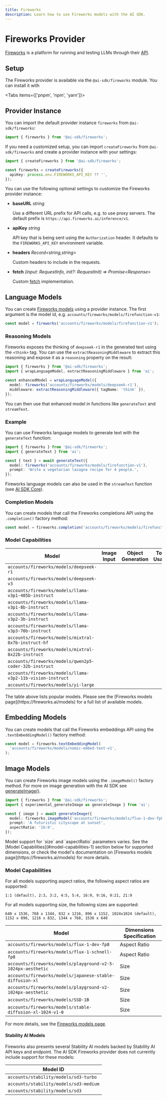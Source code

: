 ```yaml
---
title: Fireworks
description: Learn how to use Fireworks models with the AI SDK.
---
```


# Fireworks Provider

[Fireworks](https://fireworks.ai/) is a platform for running and testing LLMs through their [API](https://readme.fireworks.ai/).

## Setup

The Fireworks provider is available via the `@ai-sdk/fireworks` module. You can install it with

<Tabs items={['pnpm', 'npm', 'yarn']}>
  <Tab>
    <Snippet text="pnpm add @ai-sdk/fireworks" dark />
  </Tab>
  <Tab>
    <Snippet text="npm install @ai-sdk/fireworks" dark />
  </Tab>
  <Tab>
    <Snippet text="yarn add @ai-sdk/fireworks" dark />
  </Tab>
</Tabs>

## Provider Instance

You can import the default provider instance `fireworks` from `@ai-sdk/fireworks`:

```ts
import { fireworks } from '@ai-sdk/fireworks';
```

If you need a customized setup, you can import `createFireworks` from `@ai-sdk/fireworks`
and create a provider instance with your settings:

```ts
import { createFireworks } from '@ai-sdk/fireworks';

const fireworks = createFireworks({
  apiKey: process.env.FIREWORKS_API_KEY ?? '',
});
```

You can use the following optional settings to customize the Fireworks provider instance:

- **baseURL** _string_

  Use a different URL prefix for API calls, e.g. to use proxy servers.
  The default prefix is `https://api.fireworks.ai/inference/v1`.

- **apiKey** _string_

  API key that is being sent using the `Authorization` header. It defaults to
  the `FIREWORKS_API_KEY` environment variable.

- **headers** _Record&lt;string,string&gt;_

  Custom headers to include in the requests.

- **fetch** _(input: RequestInfo, init?: RequestInit) => Promise&lt;Response&gt;_

  Custom [fetch](https://developer.mozilla.org/en-US/docs/Web/API/fetch) implementation.

## Language Models

You can create [Fireworks models](https://fireworks.ai/models) using a provider instance.
The first argument is the model id, e.g. `accounts/fireworks/models/firefunction-v1`:

```ts
const model = fireworks('accounts/fireworks/models/firefunction-v1');
```

### Reasoning Models

Fireworks exposes the thinking of `deepseek-r1` in the generated text using the `<think>` tag.
You can use the `extractReasoningMiddleware` to extract this reasoning and expose it as a `reasoning` property on the result:

```ts
import { fireworks } from '@ai-sdk/fireworks';
import { wrapLanguageModel, extractReasoningMiddleware } from 'ai';

const enhancedModel = wrapLanguageModel({
  model: fireworks('accounts/fireworks/models/deepseek-r1'),
  middleware: extractReasoningMiddleware({ tagName: 'think' }),
});
```

You can then use that enhanced model in functions like `generateText` and `streamText`.

### Example

You can use Fireworks language models to generate text with the `generateText` function:

```ts
import { fireworks } from '@ai-sdk/fireworks';
import { generateText } from 'ai';

const { text } = await generateText({
  model: fireworks('accounts/fireworks/models/firefunction-v1'),
  prompt: 'Write a vegetarian lasagna recipe for 4 people.',
});
```

Fireworks language models can also be used in the `streamText` function
(see [AI SDK Core](/docs/ai-sdk-core)).

### Completion Models

You can create models that call the Fireworks completions API using the `.completion()` factory method:

```ts
const model = fireworks.completion('accounts/fireworks/models/firefunction-v1');
```

### Model Capabilities

| Model                                                      | Image Input         | Object Generation   | Tool Usage          | Tool Streaming      |
| ---------------------------------------------------------- | ------------------- | ------------------- | ------------------- | ------------------- |
| `accounts/fireworks/models/deepseek-r1`                    | <Cross size={18} /> | <Check size={18} /> | <Cross size={18} /> | <Cross size={18} /> |
| `accounts/fireworks/models/deepseek-v3`                    | <Cross size={18} /> | <Check size={18} /> | <Check size={18} /> | <Cross size={18} /> |
| `accounts/fireworks/models/llama-v3p1-405b-instruct`       | <Cross size={18} /> | <Check size={18} /> | <Check size={18} /> | <Check size={18} /> |
| `accounts/fireworks/models/llama-v3p1-8b-instruct`         | <Cross size={18} /> | <Check size={18} /> | <Check size={18} /> | <Cross size={18} /> |
| `accounts/fireworks/models/llama-v3p2-3b-instruct`         | <Cross size={18} /> | <Check size={18} /> | <Check size={18} /> | <Cross size={18} /> |
| `accounts/fireworks/models/llama-v3p3-70b-instruct`        | <Cross size={18} /> | <Check size={18} /> | <Check size={18} /> | <Cross size={18} /> |
| `accounts/fireworks/models/mixtral-8x7b-instruct-hf`       | <Cross size={18} /> | <Check size={18} /> | <Check size={18} /> | <Cross size={18} /> |
| `accounts/fireworks/models/mixtral-8x22b-instruct`         | <Cross size={18} /> | <Check size={18} /> | <Check size={18} /> | <Cross size={18} /> |
| `accounts/fireworks/models/qwen2p5-coder-32b-instruct`     | <Cross size={18} /> | <Check size={18} /> | <Check size={18} /> | <Cross size={18} /> |
| `accounts/fireworks/models/llama-v3p2-11b-vision-instruct` | <Check size={18} /> | <Check size={18} /> | <Check size={18} /> | <Cross size={18} /> |
| `accounts/fireworks/models/yi-large`                       | <Cross size={18} /> | <Check size={18} /> | <Check size={18} /> | <Cross size={18} /> |

<Note>
  The table above lists popular models. Please see the [Fireworks models
  page](https://fireworks.ai/models) for a full list of available models.
</Note>

## Embedding Models

You can create models that call the Fireworks embeddings API using the `.textEmbeddingModel()` factory method:

```ts
const model = fireworks.textEmbeddingModel(
  'accounts/fireworks/models/nomic-embed-text-v1',
);
```

## Image Models

You can create Fireworks image models using the `.imageModel()` factory method.
For more on image generation with the AI SDK see [generateImage()](/docs/reference/ai-sdk-core/generate-image).

```ts
import { fireworks } from '@ai-sdk/fireworks';
import { experimental_generateImage as generateImage } from 'ai';

const { image } = await generateImage({
  model: fireworks.imageModel('accounts/fireworks/models/flux-1-dev-fp8'),
  prompt: 'A futuristic cityscape at sunset',
  aspectRatio: '16:9',
});
```

<Note>
  Model support for `size` and `aspectRatio` parameters varies. See the [Model
  Capabilities](#model-capabilities-1) section below for supported dimensions,
  or check the model's documentation on [Fireworks models
  page](https://fireworks.ai/models) for more details.
</Note>

### Model Capabilities

For all models supporting aspect ratios, the following aspect ratios are supported:

`1:1 (default), 2:3, 3:2, 4:5, 5:4, 16:9, 9:16, 9:21, 21:9`

For all models supporting size, the following sizes are supported:

`640 x 1536, 768 x 1344, 832 x 1216, 896 x 1152, 1024x1024 (default), 1152 x 896, 1216 x 832, 1344 x 768, 1536 x 640`

| Model                                                        | Dimensions Specification |
| ------------------------------------------------------------ | ------------------------ |
| `accounts/fireworks/models/flux-1-dev-fp8`                   | Aspect Ratio             |
| `accounts/fireworks/models/flux-1-schnell-fp8`               | Aspect Ratio             |
| `accounts/fireworks/models/playground-v2-5-1024px-aesthetic` | Size                     |
| `accounts/fireworks/models/japanese-stable-diffusion-xl`     | Size                     |
| `accounts/fireworks/models/playground-v2-1024px-aesthetic`   | Size                     |
| `accounts/fireworks/models/SSD-1B`                           | Size                     |
| `accounts/fireworks/models/stable-diffusion-xl-1024-v1-0`    | Size                     |

For more details, see the [Fireworks models page](https://fireworks.ai/models).

#### Stability AI Models

Fireworks also presents several Stability AI models backed by Stability AI API
keys and endpoint. The AI SDK Fireworks provider does not currently include
support for these models:

| Model ID                               |
| -------------------------------------- |
| `accounts/stability/models/sd3-turbo`  |
| `accounts/stability/models/sd3-medium` |
| `accounts/stability/models/sd3`        |
